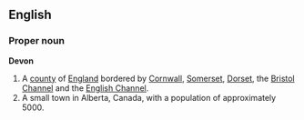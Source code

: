 ==English==
===Proper noun===
'''Devon'''
{{wikipedia}}
#A [[county]] of [[England]] bordered by [[Cornwall]], [[Somerset]], [[Dorset]], the [[Bristol Channel]] and the [[English Channel]].
#A small town in Alberta, Canada, with a population of approximately 5000.